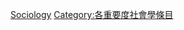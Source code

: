 {{Emptycat}}
{{Articles by Importance|topic=社會學|project=社會學|format=toc}}

[[Category:不適用重要度条目|Sociology]]
[[Category:各重要度社會學條目‎|Category:各重要度社會學條目‎]]